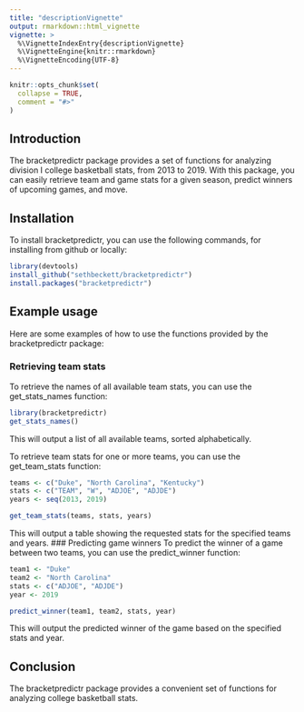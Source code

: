 ```yaml
---
title: "descriptionVignette"
output: rmarkdown::html_vignette
vignette: >
  %\VignetteIndexEntry{descriptionVignette}
  %\VignetteEngine{knitr::rmarkdown}
  %\VignetteEncoding{UTF-8}
---
```


```r
knitr::opts_chunk$set(
  collapse = TRUE,
  comment = "#>"
)
```

## Introduction

The bracketpredictr package provides a set of functions for analyzing division I college basketball stats, from 2013 to 2019. With this package, you can easily retrieve team and game stats for a given season, predict winners of upcoming games, and move.

## Installation

To install bracketpredictr, you can use the following commands, for installing from github or locally:

```r
library(devtools)
install_github("sethbeckett/bracketpredictr")
install.packages("bracketpredictr")

```

## Example usage

Here are some examples of how to use the functions provided by the bracketpredictr package:

### Retrieving team stats

To retrieve the names of all available team stats, you can use the get_stats_names function:

```r
library(bracketpredictr)
get_stats_names()
```

This will output a list of all available teams, sorted alphabetically.

To retrieve team stats for one or more teams, you can use the get_team_stats function:

```r
teams <- c("Duke", "North Carolina", "Kentucky")
stats <- c("TEAM", "W", "ADJOE", "ADJDE")
years <- seq(2013, 2019)

get_team_stats(teams, stats, years)
```

This will output a table showing the requested stats for the specified teams and years. \### Predicting game winners To predict the winner of a game between two teams, you can use the predict_winner function:

```r
team1 <- "Duke"
team2 <- "North Carolina"
stats <- c("ADJOE", "ADJDE")
year <- 2019

predict_winner(team1, team2, stats, year)
```

This will output the predicted winner of the game based on the specified stats and year.

## Conclusion

The bracketpredictr package provides a convenient set of functions for analyzing college basketball stats.
